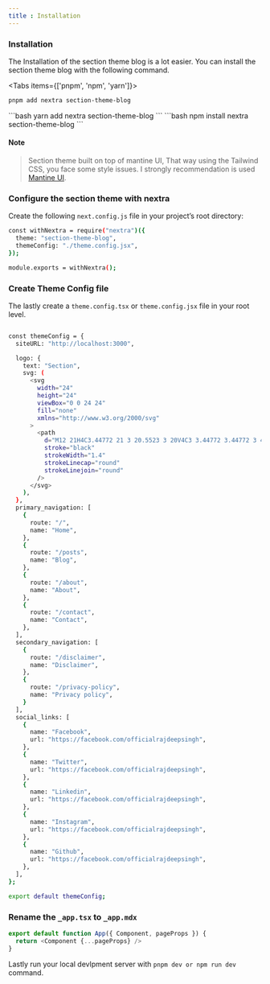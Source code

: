 ```yaml
---
title : Installation
---
```


<Steps>

### Installation
The Installation of the section theme blog is a lot easier. You can install the section theme blog with the following command.
 
<Tabs items={['pnpm', 'npm', 'yarn']}>
  <Tab>
  ```bash
pnpm add nextra section-theme-blog
  ```
  </Tab>
    <Tab>
  ```bash
yarn add nextra section-theme-blog
  ```
  </Tab>
    <Tab>
  ```bash
npm install nextra section-theme-blog
  ```
  </Tab>
</Tabs>

#### Note

> Section theme built on top of mantine UI, That way using the Tailwind CSS, you face some style issues. I strongly recommendation is used [Mantine UI](https://mantine.dev/pages/getting-started/).

### Configure the section theme with nextra

Create the following `next.config.js` file in your project’s root directory:

```bash {2-3} copy filename="next.config.js"
const withNextra = require("nextra")({
  theme: "section-theme-blog",
  themeConfig: "./theme.config.jsx",
});

module.exports = withNextra(); 
```

### Create Theme Config file

The lastly create a `theme.config.tsx` or `theme.config.jsx` file in your root level.

```bash copy filename="theme.config.jsx"

const themeConfig = {
  siteURL: "http://localhost:3000",

  logo: {
    text: "Section",
    svg: (
      <svg
        width="24"
        height="24"
        viewBox="0 0 24 24"
        fill="none"
        xmlns="http://www.w3.org/2000/svg"
      >
        <path
          d="M12 21H4C3.44772 21 3 20.5523 3 20V4C3 3.44772 3.44772 3 4 3H20C20.5523 3 21 3.44772 21 4V12"
          stroke="black"
          strokeWidth="1.4"
          strokeLinecap="round"
          strokeLinejoin="round"
        />
      </svg>
    ),
  },
  primary_navigation: [
    {
      route: "/",
      name: "Home",
    },
    {
      route: "/posts",
      name: "Blog",
    },
    {
      route: "/about",
      name: "About",
    },
    {
      route: "/contact",
      name: "Contact",
    },
  ],
  secondary_navigation: [
    {
      route: "/disclaimer",
      name: "Disclaimer",
    },
    {
      route: "/privacy-policy",
      name: "Privacy policy",
    }
  ],
  social_links: [
    {
      name: "Facebook",
      url: "https://facebook.com/officialrajdeepsingh",
    },
    {
      name: "Twitter",
      url: "https://facebook.com/officialrajdeepsingh",
    },
    {
      name: "Linkedin",
      url: "https://facebook.com/officialrajdeepsingh",
    },
    {
      name: "Instagram",
      url: "https://facebook.com/officialrajdeepsingh",
    },
    {
      name: "Github",
      url: "https://facebook.com/officialrajdeepsingh",
    },
  ],
};

export default themeConfig;
```

### Rename the `_app.tsx` to `_app.mdx`

```javascript
export default function App({ Component, pageProps }) {
  return <Component {...pageProps} />
}
```


Lastly run your local devlpment server with `pnpm dev or npm run dev ` command.
</Steps>

